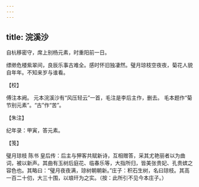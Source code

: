 ```yaml
---
---
---
```

title: 浣溪沙
---







自杭移密守，席上别杨元素，时重阳前一日。

缥缈危楼紫翠间，良辰乐事古难全。感时怀旧独凄然。璧月琼枝空夜夜，菊花人貌自年年。不知来岁与谁看。





【校】


傅注本阙。 元本浣溪沙有“风压轻云”一首，毛注是李后主作，删去。 毛本题作“菊节别元素”。“古”作“苦”。





【朱注】


纪年录：甲寅，答元素。





【笺】


璧月琼枝 陈书 皇后传：后主与狎客共赋新诗，互相赠答，采其尤艳丽者以为曲词，被以新声。其曲有玉树后庭花、临春乐等，大指所归，皆美张贵妃、孔贵嫔之容色也。其略曰：“璧月夜夜满，琼树朝朝新。”庄子：积石生树，名曰琼枝。其高一百二十仞，大三十围，以琅玕为之实。（按：此所引不见今本庄子。）